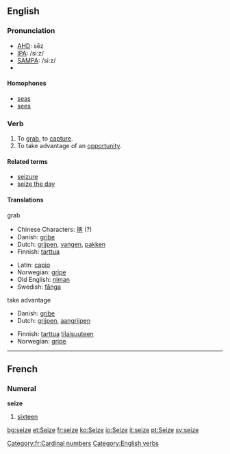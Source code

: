 ==English==

===Pronunciation===
*[[w:AHD|AHD]]: sēz
*[[w:IPA|IPA]]: /siːz/
*[[w:SAMPA|SAMPA]]: /si:z/
*{{audio|en-us-seize.ogg|Audio (US)}}

====Homophones====
*[[seas]]
*[[sees]]

===Verb===
{{en-infl-reg-other-e|seiz|e}}

# To [[grab]], to [[capture]].
# To take advantage of an [[opportunity]].

====Related terms====
*[[seizure]]
*[[seize the day]]

====Translations====
;grab 
{{top}}
*Chinese Characters: [[揢]] (?)
*Danish: [[gribe]]
*Dutch: [[grijpen]], [[vangen]], [[pakken]] 
*Finnish: [[tarttua]]
{{mid}}
*Latin: [[capio]]
*Norwegian: [[gripe]]
*Old English: [[niman]]
*Swedish: [[fånga]]
{{bottom}}

;take advantage
{{top}}
*Danish: [[gribe]]
*Dutch: [[grijpen]], [[aangrijpen]]
{{mid}}
*Finnish: [[tarttua]] [[tilaisuus|tilaisuuteen]]
*Norwegian: [[gripe]]
{{bottom}}


----

==French==
===Numeral===
'''seize'''

#[[sixteen]]

[[Category:fr:Cardinal numbers]]
[[Category:English verbs]]

[[bg:seize]]
[[et:Seize]]
[[fr:seize]]
[[ko:Seize]]
[[io:Seize]]
[[it:seize]]
[[pt:Seize]]
[[sv:seize]]